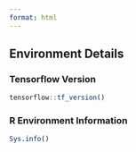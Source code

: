 ```yaml
---
format: html
---
```


## Environment Details 

::: {.callout-note appearance="simple"  collapse="true"}

### Tensorflow Version

```r
tensorflow::tf_version()
```


:::

::: {.callout-note appearance="simple"  collapse="true"}

### R Environment Information

```r
Sys.info()
```


:::
